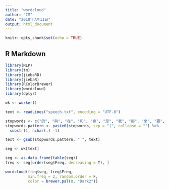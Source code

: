 ```yaml
---
title: "wordcloud"
author: "CM"
date: "2018年7月11日"
output: html_document
---
```


```r
knitr::opts_chunk$set(echo = TRUE)
```

## R Markdown

```r
library(NLP)
library(tm)
library(jiebaRD)
library(jiebaR)
library(RColorBrewer)
library(wordcloud)
library(dplyr)
```


```r
wk <- worker()

text <- readLines("speech.txt", encoding = "UTF-8")

stopwords <- c("的", "與", "在", "和", "會", "是", "我", "都", "來", "要", "們", "一", "第")
stopwords.pattern <- paste0(stopwords, sep = "|", collapse = "") %>%
  substr(1, nchar(.) -1)

text <- gsub(stopwords.pattern, " ", text)

seg <- wk[text]

seg <- as.data.frame(table(seg))
freq <- seg[order(seg$Freq, decreasing = T), ]

wordcloud(freq$seg, freq$Freq,
          min.freq = 2, random.order = F,
          color = brewer.pal(8, "Dark2"))

```